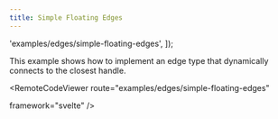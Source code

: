 ```yaml
---
title: Simple Floating Edges
---
```



  'examples/edges/simple-floating-edges',
]);

<ExampleLayout>
This example shows how to implement an edge type that dynamically connects to the closest handle.

<RemoteCodeViewer
  route="examples/edges/simple-floating-edges" 
  
  framework="svelte"
/>
</ExampleLayout>
